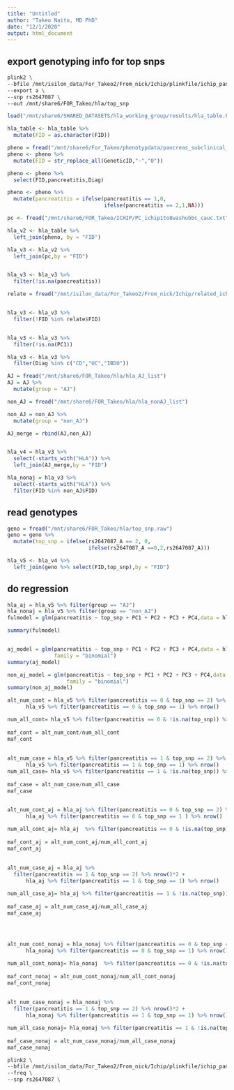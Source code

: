 ```yaml
---
title: "Untitled"
author: "Takeo Naito, MD PhD"
date: "12/1/2020"
output: html_document
---
```




## export genotyping info for top snps
```bash
plink2 \
--bfile /mnt/isilon_data/For_Takeo2/From_nick/Ichip/plinkfile/ichip_pancreatitis_for_PCs \
--export a \
--snp rs2647087 \
--out /mnt/share6/FOR_Takeo/hla/top_snp
```

```r
load("/mnt/share6/SHARED_DATASETS/hla_working_group/results/hla_table.RData")

hla_table <- hla_table %>% 
  mutate(FID = as.character(FID))

```

```r
pheno = fread("/mnt/share6/For_Takeo/phenotypdata/pancreas_subclinical_phenotypes.txt")
pheno <- pheno %>% 
  mutate(FID = str_replace_all(GeneticID,"-","0"))

pheno <- pheno %>% 
  select(FID,pancreatitis,Diag)

pheno <- pheno %>% 
  mutate(pancreatitis = ifelse(pancreatitis == 1,0,
                               ifelse(pancreatitis == 2,1,NA)))
```

```r
pc <- fread("/mnt/share6/FOR_Takeo/ICHIP/PC_ichip1to8washubbc_cauc.txt")
```

```r
hla_v2 <- hla_table %>% 
  left_join(pheno, by = "FID")

hla_v3 <- hla_v2 %>% 
  left_join(pc,by = "FID")


hla_v3 <- hla_v3 %>% 
  filter(!is.na(pancreatitis))
```

```r
relate = fread("/mnt/isilon_data/For_Takeo2/From_nick/Ichip/related_ichip")


hla_v3 <- hla_v3 %>% 
  filter(!FID %in% relate$FID) 


hla_v3 <- hla_v3 %>% 
  filter(!is.na(PC1))

hla_v3 <- hla_v3 %>% 
  filter(Diag %in% c("CD","UC","IBDU"))
```

```r
AJ = fread("/mnt/share6/FOR_Takeo/hla/hla_AJ_list")
AJ = AJ %>% 
  mutate(group = "AJ")

non_AJ = fread("/mnt/share6/FOR_Takeo/hla/hla_nonAJ_list")

non_AJ = non_AJ %>% 
  mutate(group = "non_AJ")

AJ_merge = rbind(AJ,non_AJ)


hla_v4 = hla_v3 %>% 
  select(-starts_with("HLA")) %>%
  left_join(AJ_merge,by = "FID")

hla_nonaj = hla_v3 %>% 
  select(-starts_with("HLA")) %>% 
  filter(FID %in% non_AJ$FID)


```



## read genotypes

```r
geno = fread("/mnt/share6/FOR_Takeo/hla/top_snp.raw")
geno = geno %>% 
  mutate(top_snp = ifelse(rs2647087_A == 2, 0,
                          ifelse(rs2647087_A ==0,2,rs2647087_A)))

hla_v5 <- hla_v4 %>% 
  left_join(geno %>% select(FID,top_snp),by = "FID")


```

## do regression 
```r
hla_aj = hla_v5 %>% filter(group == "AJ")
hla_nonaj = hla_v5 %>% filter(group == "non_AJ")
fulmodel = glm(pancreatitis ~ top_snp + PC1 + PC2 + PC3 + PC4,data = hla_v5,family = "binomial")

summary(fulmodel)


aj_model = glm(pancreatitis ~ top_snp + PC1 + PC2 + PC3 + PC4,data = hla_aj,
               family = "binomial")
summary(aj_model)

non_aj_model = glm(pancreatitis ~ top_snp + PC1 + PC2 + PC3 + PC4,data = hla_nonaj,
                   family = "binomial")
summary(non_aj_model)

```


```r
alt_num_cont = hla_v5 %>% filter(pancreatitis == 0 & top_snp == 2) %>% nrow*2 +
      hla_v5 %>% filter(pancreatitis == 0 & top_snp == 1) %>% nrow() 

num_all_cont= hla_v5 %>% filter(pancreatitis == 0 & !is.na(top_snp)) %>% nrow()*2
    
maf_cont = alt_num_cont/num_all_cont
maf_cont
    
    
alt_num_case = hla_v5 %>% filter(pancreatitis == 1 & top_snp == 2) %>% nrow*2 +
      hla_v5 %>% filter(pancreatitis == 1 & top_snp == 1) %>% nrow() 
num_all_case= hla_v5 %>% filter(pancreatitis == 1 & !is.na(top_snp)) %>% nrow()*2
    
maf_case = alt_num_case/num_all_case
maf_case
    
```


```r

alt_num_cont_aj = hla_aj %>% filter(pancreatitis == 0 & top_snp == 2) %>% nrow()*2 +
      hla_aj %>% filter(pancreatitis == 0 & top_snp == 1 ) %>% nrow() 

num_all_cont_aj= hla_aj  %>% filter(pancreatitis == 0 & !is.na(top_snp)) %>% nrow()*2
    
maf_cont_aj = alt_num_cont_aj/num_all_cont_aj
maf_cont_aj
    
    
alt_num_case_aj = hla_aj %>% 
  filter(pancreatitis == 1 & top_snp == 2) %>% nrow()*2 +
      hla_aj %>% filter(pancreatitis == 1 & top_snp == 1) %>% nrow() 

num_all_case_aj= hla_aj %>% filter(pancreatitis == 1 & !is.na(top_snp)) %>% nrow()*2
    
maf_case_aj = alt_num_case_aj/num_all_case_aj
maf_case_aj


  

```


```r
alt_num_cont_nonaj = hla_nonaj %>% filter(pancreatitis == 0 & top_snp == 2) %>% nrow()*2 +
      hla_nonaj %>% filter(pancreatitis == 0 & top_snp == 1) %>% nrow() 

num_all_cont_nonaj= hla_nonaj  %>% filter(pancreatitis == 0 & !is.na(top_snp)) %>% nrow()*2
    
maf_cont_nonaj = alt_num_cont_nonaj/num_all_cont_nonaj
maf_cont_nonaj
    
    
alt_num_case_nonaj = hla_nonaj %>% 
  filter(pancreatitis == 1 & top_snp == 2) %>% nrow()*2 +
      hla_nonaj %>% filter(pancreatitis == 1 & top_snp == 1) %>% nrow() 

num_all_case_nonaj= hla_nonaj %>% filter(pancreatitis == 1 & !is.na(top_snp)) %>% nrow()*2
    
maf_case_nonaj = alt_num_case_nonaj/num_all_case_nonaj
maf_case_nonaj
```



```bash
plink2 \
--bfile /mnt/isilon_data/For_Takeo2/From_nick/Ichip/plinkfile/ichip_pancreatitis_for_PCs \
--freq \
--snp rs2647087 \
```

